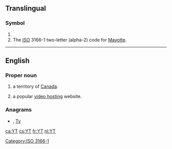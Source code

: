 {{also|yT|yt|.yt}}
==Translingual==

===Symbol===
{{head|mul|symbol}}

# {{SI-unit-abb|yotta|tesla|[[magnetic flux density]]}}
# The [[ISO]] 3166-1 two-letter (alpha-2) code for [[Mayotte]].

[[Category:ISO 3166-1]]

----

==English==

===Proper noun===
{{en-proper noun}}

# {{initialism of|Yukon Territory|lang=en|dot=,}} a territory of [[Canada]].
# {{label|en|Internet}} {{abbreviation of|YouTube|lang=en|dot=,}} a popular [[video hosting]] website.

===Anagrams===
* {{l|en|ty}} , [[Ty#English|Ty]]

[[ca:YT]]
[[cs:YT]]
[[fr:YT]]
[[nl:YT]]